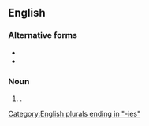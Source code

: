 {{also|ad-hocracies|ad hocracies}}

==English==

===Alternative forms===
* {{l|en|ad-hocracies}}
* {{l|en|ad hocracies}}

===Noun===
{{head|en|noun form}}

# {{plural of|en|adhocracy}}.

[[Category:English plurals ending in "-ies"]]